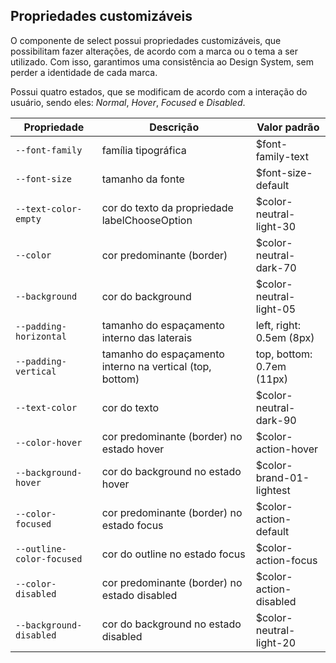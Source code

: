 ## Propriedades customizáveis

O componente de select possui propriedades customizáveis, que possibilitam fazer alterações, de acordo com a marca ou o tema a ser utilizado. Com isso, garantimos uma consistência ao Design System, sem perder a identidade de cada marca.

Possui quatro estados, que se modificam de acordo com a interação do usuário, sendo eles: _Normal_, _Hover_, _Focused_ e _Disabled_.

| Propriedade               | Descrição                                                | Valor padrão              |
| ------------------------- | -------------------------------------------------------- | ------------------------- |
| `--font-family`           | família tipográfica                                      | $font-family-text         |
| `--font-size`             | tamanho da fonte                                         | $font-size-default        |
| `--text-color-empty`      | cor do texto da propriedade labelChooseOption            | $color-neutral-light-30   |
| `--color`                 | cor predominante (border)                                | $color-neutral-dark-70    |
| `--background`            | cor do background                                        | $color-neutral-light-05   |
| `--padding-horizontal`    | tamanho do espaçamento interno das laterais              | left, right: 0.5em (8px)  |
| `--padding-vertical`      | tamanho do espaçamento interno na vertical (top, bottom) | top, bottom: 0.7em (11px) |
| `--text-color`            | cor do texto                                             | $color-neutral-dark-90    |
| `--color-hover`           | cor predominante (border) no estado hover                | $color-action-hover       |
| `--background-hover`      | cor do background no estado hover                        | $color-brand-01-lightest  |
| `--color-focused`         | cor predominante (border) no estado focus                | $color-action-default     |
| `--outline-color-focused` | cor do outline no estado focus                           | $color-action-focus       |
| `--color-disabled`        | cor predominante (border) no estado disabled             | $color-action-disabled    |
| `--background-disabled`   | cor do background no estado disabled                     | $color-neutral-light-20   |
